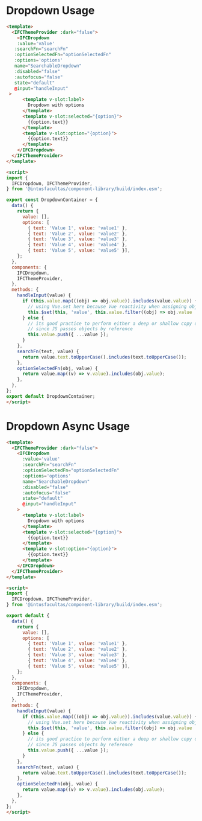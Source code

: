 
<Meta title="Presentational Components/Form Components/Dropdown/Usage" />

# Dropdown Usage

```html
<template>
  <IFCThemeProvider :dark="false">
    <IFCDropdown
    :value='value'
   :searchFn="searchFn"
   :optionSelectedFn="optionSelectedFn"
   :options='options'
   name="SearchableDropdown"
   :disabled="false"
   :autofocus="false"
   state="default"
   @input="handleInput"
 >
      <template v-slot:label>
        Dropdown with options
      </template>
      <template v-slot:selected="{option}">
        {{option.text}}
      </template>
      <template v-slot:option="{option}">
        {{option.text}}
      </template>
    </IFCDropdown>
  </IFCThemeProvider>
</template>

<script>
import {
  IFCDropdown, IFCThemeProvider,
} from '@intusfacultas/component-library/build/index.esm';

export const DropdownContainer = {
  data() {
    return {
      value: [],
      options: [
        { text: 'Value 1', value: 'value1' },
        { text: 'Value 2', value: 'value2' },
        { text: 'Value 3', value: 'value3' },
        { text: 'Value 4', value: 'value4' },
        { text: 'Value 5', value: 'value5' }],
    };
  },
  components: {
    IFCDropdown,
    IFCThemeProvider,
  },
  methods: {
    handleInput(value) {
      if (this.value.map(((obj) => obj.value)).includes(value.value)) {
        // using Vue.set here because Vue reactivity when assigning objects or arrays can be sus
        this.$set(this, 'value', this.value.filter((obj) => obj.value !== value.value));
      } else {
        // its good practice to perform either a deep or shallow copy depending on your object structure
        // since JS passes objects by reference
        this.value.push({ ...value });
      }
    },
    searchFn(text, value) {
      return value.text.toUpperCase().includes(text.toUpperCase());
    },
    optionSelectedFn(obj, value) {
      return value.map((v) => v.value).includes(obj.value);
    },
  },
};
export default DropdownContainer;
</script>
```

# Dropdown Async Usage

```html
<template>
  <IFCThemeProvider :dark="false">
    <IFCDropdown
      :value='value'
      :searchFn="searchFn"
      :optionSelectedFn="optionSelectedFn"
      :options='options'
      name="SearchableDropdown"
      :disabled="false"
      :autofocus="false"
      state="default"
      @input="handleInput"
    >
      <template v-slot:label>
        Dropdown with options
      </template>
      <template v-slot:selected="{option}">
        {{option.text}}
      </template>
      <template v-slot:option="{option}">
        {{option.text}}
      </template>
    </IFCDropdown>
  </IFCThemeProvider>
</template>

<script>
import {
  IFCDropdown, IFCThemeProvider,
} from '@intusfacultas/component-library/build/index.esm';

export default {
  data() {
    return {
      value: [],
      options: [
        { text: 'Value 1', value: 'value1' },
        { text: 'Value 2', value: 'value2' },
        { text: 'Value 3', value: 'value3' },
        { text: 'Value 4', value: 'value4' },
        { text: 'Value 5', value: 'value5' }],
    };
  },
  components: {
    IFCDropdown,
    IFCThemeProvider,
  },
  methods: {
    handleInput(value) {
      if (this.value.map(((obj) => obj.value)).includes(value.value)) {
        // using Vue.set here because Vue reactivity when assigning objects or arrays can be sus
        this.$set(this, 'value', this.value.filter((obj) => obj.value !== value.value));
      } else {
        // its good practice to perform either a deep or shallow copy depending on your object structure
        // since JS passes objects by reference
        this.value.push({ ...value });
      }
    },
    searchFn(text, value) {
      return value.text.toUpperCase().includes(text.toUpperCase());
    },
    optionSelectedFn(obj, value) {
      return value.map((v) => v.value).includes(obj.value);
    },
  },
};
</script>

```